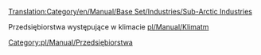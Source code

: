 [[Translation:Category/en/Manual/Base Set/Industries/Sub-Arctic Industries]]

Przedsiębiorstwa występujące w klimacie [[pl/Manual/Klimat]]m

[[Category:pl/Manual/Przedsiębiorstwa]]